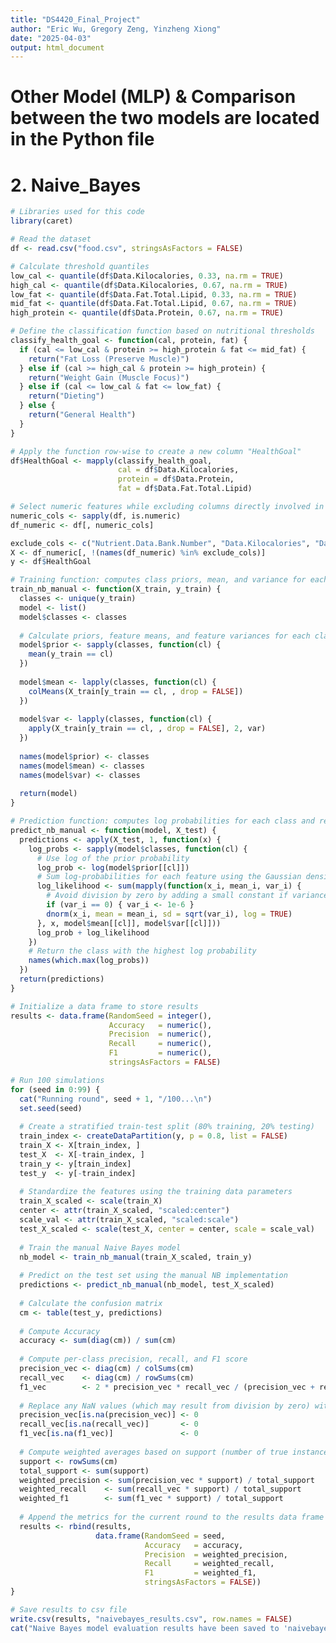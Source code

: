```yaml
---
title: "DS4420_Final_Project"
author: "Eric Wu, Gregory Zeng, Yinzheng Xiong"
date: "2025-04-03"
output: html_document
---
```

# Other Model (MLP) & Comparison between the two models are located in the Python file

# 2. Naive_Bayes
```r
# Libraries used for this code
library(caret)   

# Read the dataset
df <- read.csv("food.csv", stringsAsFactors = FALSE)

# Calculate threshold quantiles 
low_cal <- quantile(df$Data.Kilocalories, 0.33, na.rm = TRUE)
high_cal <- quantile(df$Data.Kilocalories, 0.67, na.rm = TRUE)
low_fat <- quantile(df$Data.Fat.Total.Lipid, 0.33, na.rm = TRUE)
mid_fat <- quantile(df$Data.Fat.Total.Lipid, 0.67, na.rm = TRUE)
high_protein <- quantile(df$Data.Protein, 0.67, na.rm = TRUE)

# Define the classification function based on nutritional thresholds
classify_health_goal <- function(cal, protein, fat) {
  if (cal <= low_cal & protein >= high_protein & fat <= mid_fat) {
    return("Fat Loss (Preserve Muscle)")
  } else if (cal >= high_cal & protein >= high_protein) {
    return("Weight Gain (Muscle Focus)")
  } else if (cal <= low_cal & fat <= low_fat) {
    return("Dieting")
  } else {
    return("General Health")
  }
}

# Apply the function row-wise to create a new column "HealthGoal"
df$HealthGoal <- mapply(classify_health_goal,
                        cal = df$Data.Kilocalories,
                        protein = df$Data.Protein,
                        fat = df$Data.Fat.Total.Lipid)

# Select numeric features while excluding columns directly involved in classification
numeric_cols <- sapply(df, is.numeric)
df_numeric <- df[, numeric_cols]

exclude_cols <- c("Nutrient.Data.Bank.Number", "Data.Kilocalories", "Data.Protein", "Data.Fat.Total.Lipid")
X <- df_numeric[, !(names(df_numeric) %in% exclude_cols)]
y <- df$HealthGoal

# Training function: computes class priors, mean, and variance for each numeric feature per class
train_nb_manual <- function(X_train, y_train) {
  classes <- unique(y_train)
  model <- list()
  model$classes <- classes
  
  # Calculate priors, feature means, and feature variances for each class.
  model$prior <- sapply(classes, function(cl) {
    mean(y_train == cl)
  })
  
  model$mean <- lapply(classes, function(cl) {
    colMeans(X_train[y_train == cl, , drop = FALSE])
  })
  
  model$var <- lapply(classes, function(cl) {
    apply(X_train[y_train == cl, , drop = FALSE], 2, var)
  })
  
  names(model$prior) <- classes
  names(model$mean) <- classes
  names(model$var) <- classes
  
  return(model)
}

# Prediction function: computes log probabilities for each class and returns the class with the highest probability
predict_nb_manual <- function(model, X_test) {
  predictions <- apply(X_test, 1, function(x) {
    log_probs <- sapply(model$classes, function(cl) {
      # Use log of the prior probability
      log_prob <- log(model$prior[[cl]])
      # Sum log-probabilities for each feature using the Gaussian density function
      log_likelihood <- sum(mapply(function(x_i, mean_i, var_i) {
        # Avoid division by zero by adding a small constant if variance is zero
        if (var_i == 0) { var_i <- 1e-6 }
        dnorm(x_i, mean = mean_i, sd = sqrt(var_i), log = TRUE)
      }, x, model$mean[[cl]], model$var[[cl]]))
      log_prob + log_likelihood
    })
    # Return the class with the highest log probability
    names(which.max(log_probs))
  })
  return(predictions)
}

# Initialize a data frame to store results
results <- data.frame(RandomSeed = integer(),
                      Accuracy   = numeric(),
                      Precision  = numeric(),
                      Recall     = numeric(),
                      F1         = numeric(),
                      stringsAsFactors = FALSE)

# Run 100 simulations 
for (seed in 0:99) {
  cat("Running round", seed + 1, "/100...\n")
  set.seed(seed)
  
  # Create a stratified train-test split (80% training, 20% testing)
  train_index <- createDataPartition(y, p = 0.8, list = FALSE)
  train_X <- X[train_index, ]
  test_X  <- X[-train_index, ]
  train_y <- y[train_index]
  test_y  <- y[-train_index]
  
  # Standardize the features using the training data parameters
  train_X_scaled <- scale(train_X)
  center <- attr(train_X_scaled, "scaled:center")
  scale_val <- attr(train_X_scaled, "scaled:scale")
  test_X_scaled <- scale(test_X, center = center, scale = scale_val)
  
  # Train the manual Naive Bayes model
  nb_model <- train_nb_manual(train_X_scaled, train_y)
  
  # Predict on the test set using the manual NB implementation
  predictions <- predict_nb_manual(nb_model, test_X_scaled)
  
  # Calculate the confusion matrix
  cm <- table(test_y, predictions)
  
  # Compute Accuracy
  accuracy <- sum(diag(cm)) / sum(cm)
  
  # Compute per-class precision, recall, and F1 score
  precision_vec <- diag(cm) / colSums(cm)
  recall_vec    <- diag(cm) / rowSums(cm)
  f1_vec        <- 2 * precision_vec * recall_vec / (precision_vec + recall_vec)
  
  # Replace any NaN values (which may result from division by zero) with 0
  precision_vec[is.na(precision_vec)] <- 0
  recall_vec[is.na(recall_vec)]       <- 0
  f1_vec[is.na(f1_vec)]               <- 0
  
  # Compute weighted averages based on support (number of true instances per class)
  support <- rowSums(cm)
  total_support <- sum(support)
  weighted_precision <- sum(precision_vec * support) / total_support
  weighted_recall    <- sum(recall_vec * support) / total_support
  weighted_f1        <- sum(f1_vec * support) / total_support
  
  # Append the metrics for the current round to the results data frame
  results <- rbind(results,
                   data.frame(RandomSeed = seed,
                              Accuracy   = accuracy,
                              Precision  = weighted_precision,
                              Recall     = weighted_recall,
                              F1         = weighted_f1,
                              stringsAsFactors = FALSE))
}

# Save results to csv file
write.csv(results, "naivebayes_results.csv", row.names = FALSE)
cat("Naive Bayes model evaluation results have been saved to 'naivebayes_results.csv'\n")
```